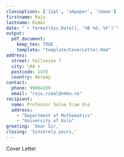 ```yaml
---
classoptions: ['12pt', 'a4paper', 'roman']
firstname: Raju
lastname: Rimal
date: "`r format(Sys.Date(), '%B %d, %Y')`"
output: 
  pdf_document:
    keep_tex: TRUE
    template: "template/CoverLetter.Rmd"
address:
  street: Vollveien 7
  city: \AA s
  postcode: 1433
  country: Norway
contact:
  phone: 99884369
  email: "raju.rimal@nmbu.no"
recipient:
  name: Professor Solve S\ae b\o
  address: 
    - "Department of Mathematics"
    - "University of Oslo"
greeting: 'Dear Sir,'
closing: 'Sincerely yours,'
---
```


Cover Letter
